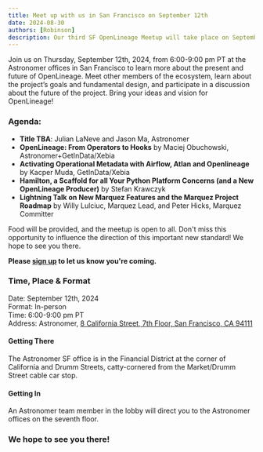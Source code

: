 ```yaml
---
title: Meet up with us in San Francisco on September 12th
date: 2024-08-30
authors: [Robinson]
description: Our third SF OpenLineage Meetup will take place on September 12th.
---
```


Join us on Thursday, September 12th, 2024, from 6:00-9:00 pm PT at the Astronomer offices 
in San Francisco to learn more about the present and future of OpenLineage. Meet 
other members of the ecosystem, learn about the project’s goals and fundamental 
design, and participate in a discussion about the future of the project. Bring 
your ideas and vision for OpenLineage!

### Agenda: 

- **Title TBA**: Julian LaNeve and Jason Ma, Astronomer
- **OpenLineage: From Operators to Hooks** by Maciej Obuchowski, Astronomer+GetInData/Xebia
- **Activating Operational Metadata with Airflow, Atlan and Openlineage** by Kacper Muda, GetInData/Xebia
- **Hamilton, a Scaffold for all Your Python Platform Concerns (and a New OpenLineage Producer)** by Stefan Krawczyk
- **Lightning Talk on New Marquez Features and the Marquez Project Roadmap** by Willy Lulciuc, Marquez Lead, and Peter Hicks, Marquez Committer

<!--truncate-->

Food will be provided, and the meetup is open to all. Don't miss this opportunity 
to influence the direction of this important new standard! We hope to see you 
there. 

**Please [sign up](https://www.meetup.com/meetup-group-bnfqymxe/events/302718127/?utm_medium=referral&utm_campaign=share-btn_savedevents_share_modal&utm_source=link)
to let us know you're coming.**

### Time, Place & Format

Date: September 12th, 2024  
Format: In-person  
Time: 6:00-9:00 pm PT  
Address: Astronomer, [8 California Street, 7th Floor, San Francisco, CA 94111](https://goo.gl/maps/7UxfePDNPkneyc8v5?coh=178571&entry=tt)

#### Getting There
The Astronomer SF office is in the Financial District at the corner of California
and Drumm Streets, catty-cornered from the Market/Drumm Street cable car stop.

#### Getting In 
An Astronomer team member in the lobby will direct you to the Astronomer offices 
on the seventh floor.

### We hope to see you there!
